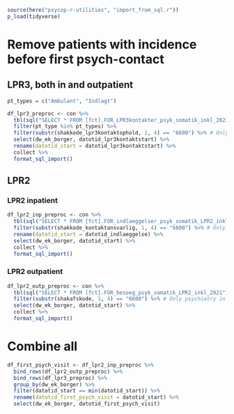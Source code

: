 ```r
source(here("psycop-r-utilities", "import_from_sql.r"))
p_load(tidyverse)
```

# Remove patients with incidence before first psych-contact
## LPR3, both in and outpatient
```r
pt_types = c("Ambulant", "Indlagt")

df_lpr3_preproc <- con %>% 
  tbl(sql("SELECT * FROM [fct].FOR_LPR3kontakter_psyk_somatik_inkl_2021")) %>% 
  filter(pt_type %in% pt_types) %>% 
  filter(substr(shakkode_lpr3kontaktophold, 1, 4) == "6600") %>% # Only psychiatry in RM
  select(dw_ek_borger, datotid_lpr3kontaktstart) %>% 
  rename(datotid_start = datotid_lpr3kontaktstart) %>% 
  collect %>% 
  format_sql_import()
```

## LPR2
### LPR2 inpatient
```r
df_lpr2_inp_preproc <- con %>% 
  tbl(sql("SELECT * FROM [fct].FOR_indlaeggelser_psyk_somatik_LPR2_inkl_2021")) %>% 
  filter(substr(shakkode_kontaktansvarlig, 1, 4) == "6600") %>% # Only psychiatry in RM
  rename(datotid_start = datotid_indlaeggelse) %>% 
  select(dw_ek_borger, datotid_start) %>% 
  collect %>% 
  format_sql_import()
```

### LPR2 outpatient
```r
df_lpr2_outp_preproc <- con %>% 
  tbl(sql("SELECT * FROM [fct].FOR_besoeg_psyk_somatik_LPR2_inkl_2021")) %>% 
  filter(substr(shakafskode, 1, 4) == "6600") %>% # Only psychiatry in RM
  select(dw_ek_borger, datotid_start) %>% 
  collect %>% 
  format_sql_import()
```

# Combine all
```r
df_first_psych_visit <- df_lpr2_inp_preproc %>% 
  bind_rows(df_lpr2_outp_preproc) %>% 
  bind_rows(df_lpr3_preproc) %>% 
  group_by(dw_ek_borger) %>% 
  filter(datotid_start == min(datotid_start)) %>% 
  rename(datotid_first_psych_visit = datotid_start) %>% 
  select(dw_ek_borger, datotid_first_psych_visit)
```